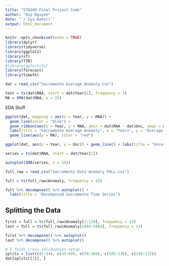 ```yaml
---
title: "STA160 Final Project Code"
author: "Duy Nguyen"
date: "`r Sys.Date()`"
output: html_document
---
```


```r
knitr::opts_chunk$set(echo = TRUE)
library(dplyr)
library(tidyverse)
library(ggplot2)
library(sf)
library(TTR)
#library(ggfortify)
library(forecast)
library(timetk)
```

```r
dat = read_csv("Sacramento Average Anomaly.csv")
```

```r
test = ts(dat$MAA, start = dat$Year[1], frequency = 1)
MA = SMA(dat$MAA, n = 15)
```
EDA Stuff
```r
ggplot(dat, mapping = aes(x = Year, y = MAA)) + 
  geom_line(color = "blue") + 
  geom_ribbon(aes(x = Year, y = MAA, ymin = dat$MAA - dat$Unc, ymax = dat$MAA + dat$Unc), alpha = 0.2) + 
  labs(title = "Sacramento Average Anomaly", x = "Years", y = "Average Anomaly") + 
  geom_line(aes(y = MA), color = "red")
```

```r
ggplot(dat, aes(x = Year, y = Unc)) + geom_line() + labs(title = "Uncertainty levels of Sacramento Average Anomaly")
```

```r
series = ts(dat$MAA, start = dat$Year[1])

autoplot(SMA(series, n = 15))
```

```r
full_raw = read_csv("Sacramento Data Anomaly FULL.csv")
```

```r
full = ts(full_raw$Anomaly, frequency = 12)
```

```r
full %>% decompose() %>% autoplot() + 
  labs(title = "Decomposed Sacramento Time Series")
```

## Splitting the Data

```r
first = full = ts(full_raw$Anomaly[1:120], frequency = 12)
last = full = ts(full_raw$Anomaly[1944:2064], frequency = 12)

first %>% decompose() %>% autoplot()
last %>% decompose() %>% autoplot()
```

```r
# 5 folds cross validaation setup
splits = list(c(1:34), c(35:69), c(70:104), c(105:139), c(140:172))
dat[splits[[1]], ]
```

